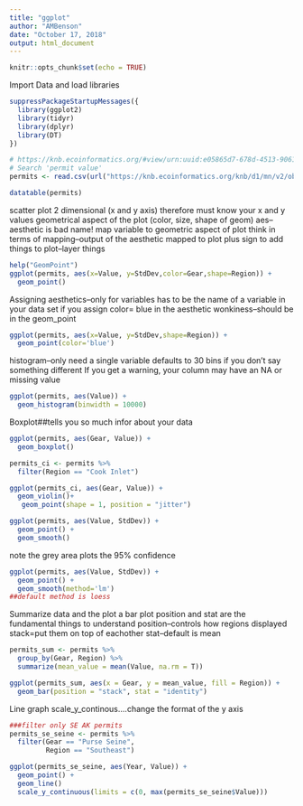 ```yaml
---
title: "ggplot"
author: "AMBenson"
date: "October 17, 2018"
output: html_document
---
```


```r
knitr::opts_chunk$set(echo = TRUE)
```

Import Data and load libraries

```r
suppressPackageStartupMessages({
  library(ggplot2)
  library(tidyr)
  library(dplyr)
  library(DT)
})

# https://knb.ecoinformatics.org/#view/urn:uuid:e05865d7-678d-4513-9061-2ab7d979f8e7
# Search 'permit value'
permits <- read.csv(url("https://knb.ecoinformatics.org/knb/d1/mn/v2/object/urn%3Auuid%3Aa3c58bd6-481e-4c64-aa93-795df10a4664", method = "libcurl"), stringsAsFactors = FALSE)

datatable(permits)
```

scatter plot 2 dimensional (x and y axis) therefore must know your x and y values
geometrical aspect of the plot (color, size, shape of geom)
aes--aesthetic is bad name!  map variable to geometric aspect of plot
think in terms of mapping--output of the aesthetic mapped to plot
plus sign to add things to plot--layer things
```r
help("GeomPoint")
ggplot(permits, aes(x=Value, y=StdDev,color=Gear,shape=Region)) + 
  geom_point()
```
Assigning aesthetics--only for variables
has to be the name of a variable in your data set 
if you assign color= blue in the aesthetic wonkiness--should be in the geom_point
```r
ggplot(permits, aes(x=Value, y=StdDev,shape=Region)) + 
  geom_point(color='blue')
```
histogram--only need a single variable
defaults to 30 bins if you don't say something different
If you get a warning, your column may have an NA or missing value
```r
ggplot(permits, aes(Value)) + 
  geom_histogram(binwidth = 10000)
```
Boxplot##tells you so much infor about your data
```r
ggplot(permits, aes(Gear, Value)) + 
  geom_boxplot()
```

```r
permits_ci <- permits %>%
  filter(Region == "Cook Inlet")

ggplot(permits_ci, aes(Gear, Value)) + 
  geom_violin()+
   geom_point(shape = 1, position = "jitter")
```

```r
ggplot(permits, aes(Value, StdDev)) + 
  geom_point() +
  geom_smooth()
```
note the grey area plots the 95% confidence
```r
ggplot(permits, aes(Value, StdDev)) + 
  geom_point() +
  geom_smooth(method='lm')
##default method is loess
```
Summarize data and the plot a bar plot
position and stat are the fundamental things to understand
position--controls how regions displayed stack=put them on top of eachother
stat--default is mean

```r
permits_sum <- permits %>% 
  group_by(Gear, Region) %>% 
  summarize(mean_value = mean(Value, na.rm = T))

ggplot(permits_sum, aes(x = Gear, y = mean_value, fill = Region)) +
  geom_bar(position = "stack", stat = "identity")
```
Line graph
scale_y_continous....change the format of the y axis
```r
###filter only SE AK permits
permits_se_seine <- permits %>% 
  filter(Gear == "Purse Seine", 
         Region == "Southeast")

ggplot(permits_se_seine, aes(Year, Value)) + 
  geom_point() +
  geom_line()
  scale_y_continuous(limits = c(0, max(permits_se_seine$Value)))
```

```r

```

```r

```

